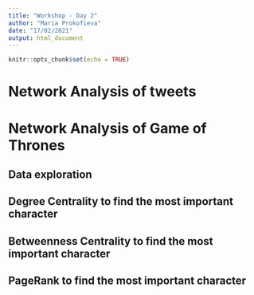 ```yaml
---
title: "Workshop - Day 2"
author: "Maria Prokofieva"
date: "17/02/2021"
output: html_document
---
```


```r
knitr::opts_chunk$set(echo = TRUE)
```


# Network Analysis of tweets

# Network Analysis of Game of Thrones

## Data exploration

## Degree Centrality to find the most important character

## Betweenness Centrality to find the most important character

## PageRank to find the most important character

